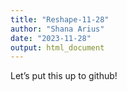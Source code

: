 ---
title: "Reshape-11-28"
author: "Shana Arius"
date: "2023-11-28"
output: html_document
---

Let's put this up to github!
